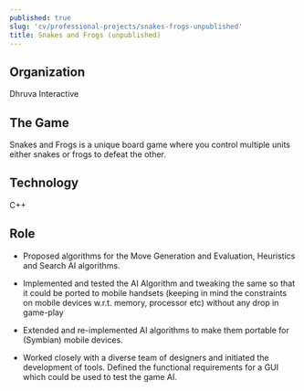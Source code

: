 ```yaml
---
published: true
slug: 'cv/professional-projects/snakes-frogs-unpublished'
title: Snakes and Frogs (unpublished)
---
```


## Organization

Dhruva Interactive

## The Game

Snakes and Frogs is a unique board game where you control multiple units either snakes or frogs to defeat the other.

## Technology

C++

## Role

-   Proposed algorithms for the Move Generation and Evaluation, Heuristics and Search AI algorithms.

-   Implemented and tested the AI Algorithm and tweaking the same so that it could be ported to mobile handsets (keeping
    in mind the constraints on mobile devices w.r.t. memory, processor etc) without any drop in game-play

-   Extended and re-implemented AI algorithms to make them portable for (Symbian) mobile devices.

-   Worked closely with a diverse team of designers and initiated the development of tools. Defined the functional
    requirements for a GUI which could be used to test the game AI.
